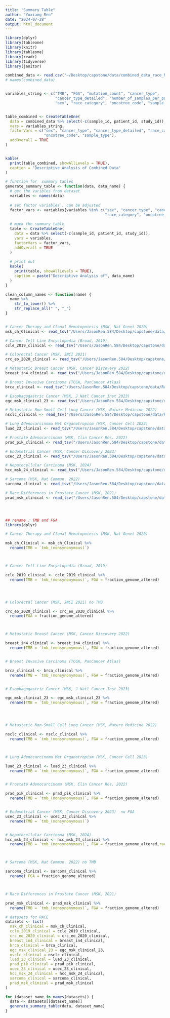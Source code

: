 ```yaml
---
title: "Summary Table"
author: "Yuxiang Ren"
date: "2024-07-28"
output: html_document
---
```


```r
library(dplyr)
library(tableone)
library(knitr)
library(tableone)
library(readr)
library(tidyverse)
library(janitor)
```

```r
combined_data <- read.csv("~/Desktop/capstone/data/combined_data_race_NA.csv")
# names(combined_data)


variables_string <- c("TMB", "FGA", "mutation_count", "cancer_type", 
                      "cancer_type_detailed", "number_of_samples_per_patient", 
                      "sex", "race_category", "oncotree_code", "sample_type")


table_combined <- CreateTableOne(
  data = combined_data %>% select(-c(sample_id, patient_id, study_id)), 
  vars = variables_string, 
  factorVars = c("sex", "cancer_type", "cancer_type_detailed", "race_category", 
                 "oncotree_code", "sample_type"), 
  addOverall = TRUE
)


kable(
  print(table_combined, showAllLevels = TRUE), 
  caption = "Descriptive Analysis of Combined Data"
)
```


```r


# function for  summary tables
generate_summary_table <- function(data, data_name) {
  # get the varibles from dataset
  variables <- names(data)
  
  # set factor variables , can be adjusted
  factor_vars <- variables[variables %in% c("sex", "cancer_type", "cancer_type_detailed", 
                                            "race_category", "oncotree_code", "sample_type")]
  
  # maek the summary table
  table <- CreateTableOne(
    data = data %>% select(-c(sample_id, patient_id, study_id)), 
    vars = variables, 
    factorVars = factor_vars, 
    addOverall = TRUE
  )
  
  # print out
  kable(
    print(table, showAllLevels = TRUE), 
    caption = paste("Descriptive Analysis of", data_name)
  )
}
```

```r


clean_column_names <- function(name) {
  name %>%
    str_to_lower() %>%
    str_replace_all(" ", "_")
}


# Cancer Therapy and Clonal Hematopoiesis (MSK, Nat Genet 2020)
msk_ch_Clinical <- read_tsv("/Users/JasonRen.584/Desktop/capstone/data/Race/msk_ch_2020_clinical_data (1).tsv", name_repair = clean_column_names)

# Cancer Cell Line Encyclopedia (Broad, 2019)
ccle_2019_clinical <- read_tsv("/Users/JasonRen.584/Desktop/capstone/data/Race/ccle_broad_2019_clinical_data.tsv", name_repair = clean_column_names)

# Colorectal Cancer (MSK, JNCI 2021)
crc_eo_2020_clinical <- read_tsv("/Users/JasonRen.584/Desktop/capstone/data/Race/crc_eo_2020_clinical_data.tsv", name_repair = clean_column_names)

# Metastatic Breast Cancer (MSK, Cancer Discovery 2022)
breast_in4_clinical <- read_tsv("/Users/JasonRen.584/Desktop/capstone/data/Race/breast_ink4_msk_2021_clinical_data.tsv", name_repair = clean_column_names)

# Breast Invasive Carcinoma (TCGA, PanCancer Atlas)
brca_clinical <- read_tsv("/Users/JasonRen.584/Desktop/capstone/data/Race/brca_tcga_pan_can_atlas_2018_clinical_data.tsv", name_repair = clean_column_names)

# Esophagogastric Cancer (MSK, J Natl Cancer Inst 2023)
egc_msk_clinical_23 <- read_tsv("/Users/JasonRen.584/Desktop/capstone/data/Race/egc_msk_2023_clinical_data.tsv", name_repair = clean_column_names)

# Metastatic Non-Small Cell Lung Cancer (MSK, Nature Medicine 2022)
nsclc_clinical <- read_tsv("/Users/JasonRen.584/Desktop/capstone/data/Race/nsclc_ctdx_msk_2022_clinical_data.tsv", name_repair = clean_column_names)

# Lung Adenocarcinoma Met Organotropism (MSK, Cancer Cell 2023)
luad_23_clinical <- read_tsv("/Users/JasonRen.584/Desktop/capstone/data/Race/luad_mskcc_2023_met_organotropism_clinical_data.tsv", name_repair = clean_column_names)

# Prostate Adenocarcinoma (MSK, Clin Cancer Res. 2022)
prad_pik_clinical <- read_tsv("/Users/JasonRen.584/Desktop/capstone/data/Race/prad_pik3r1_msk_2021_clinical_data.tsv", name_repair = clean_column_names)

# Endometrial Cancer (MSK, Cancer Discovery 2023)
ucec_23_clinical <- read_tsv("/Users/JasonRen.584/Desktop/capstone/data/Race/ucec_ancestry_cds_msk_2023_clinical_data.tsv", name_repair = clean_column_names)

# Hepatocellular Carcinoma (MSK, 2024)
hcc_msk_24_clinical <- read_tsv("/Users/JasonRen.584/Desktop/capstone/data/Race/hcc_msk_2024_clinical_data.tsv", name_repair = clean_column_names)

# Sarcoma (MSK, Nat Commun. 2022)
sarcoma_clinical <- read_tsv("/Users/JasonRen.584/Desktop/capstone/data/Race/sarcoma_mskcc_2022_clinical_data.tsv", name_repair = clean_column_names)

# Race Differences in Prostate Cancer (MSK, 2021)
prad_msk_clinical <- read_tsv("/Users/JasonRen.584/Desktop/capstone/data/Race/prad_msk_stopsack_2021_clinical_data.tsv", name_repair = clean_column_names)




## rename : TMB and FGA
library(dplyr)

# Cancer Therapy and Clonal Hematopoiesis (MSK, Nat Genet 2020)

msk_ch_Clinical <- msk_ch_Clinical %>%
  rename(TMB = `tmb_(nonsynonymous)`)



# Cancer Cell Line Encyclopedia (Broad, 2019)

ccle_2019_clinical <- ccle_2019_clinical %>%
  rename(TMB = `tmb_(nonsynonymous)`, FGA = fraction_genome_altered)




# Colorectal Cancer (MSK, JNCI 2021) no TMB

crc_eo_2020_clinical <- crc_eo_2020_clinical %>%
  rename(FGA = fraction_genome_altered)



# Metastatic Breast Cancer (MSK, Cancer Discovery 2022) 

breast_in4_clinical <- breast_in4_clinical %>%
  rename(TMB = `tmb_(nonsynonymous)`, FGA = fraction_genome_altered)


# Breast Invasive Carcinoma (TCGA, PanCancer Atlas)

brca_clinical <- brca_clinical %>%
  rename(TMB = `tmb_(nonsynonymous)`, FGA = fraction_genome_altered)


# Esophagogastric Cancer (MSK, J Natl Cancer Inst 2023)

egc_msk_clinical_23 <- egc_msk_clinical_23 %>%
  rename(TMB = `tmb_(nonsynonymous)`, FGA = fraction_genome_altered)




# Metastatic Non-Small Cell Lung Cancer (MSK, Nature Medicine 2022)

nsclc_clinical <- nsclc_clinical %>%
  rename(TMB = `tmb_(nonsynonymous)`, FGA = fraction_genome_altered)



# Lung Adenocarcinoma Met Organotropism (MSK, Cancer Cell 2023)

luad_23_clinical <- luad_23_clinical %>%
  rename(TMB = `tmb_(nonsynonymous)`, FGA = fraction_genome_altered)


# Prostate Adenocarcinoma (MSK, Clin Cancer Res. 2022)

prad_pik_clinical <- prad_pik_clinical %>%
  rename(TMB = `tmb_(nonsynonymous)`, FGA = fraction_genome_altered)


# Endometrial Cancer (MSK, Cancer Discovery 2023)  no FGA
ucec_23_clinical <- ucec_23_clinical %>%
  rename(TMB = `tmb_(nonsynonymous)`)


# Hepatocellular Carcinoma (MSK, 2024)
hcc_msk_24_clinical <- hcc_msk_24_clinical %>%
  rename(TMB = `tmb_(nonsynonymous)`, FGA = fraction_genome_altered,race_category = race)



# Sarcoma (MSK, Nat Commun. 2022) no TMB

sarcoma_clinical <- sarcoma_clinical %>%
  rename( FGA = fraction_genome_altered)



# Race Differences in Prostate Cancer (MSK, 2021)

prad_msk_clinical <- prad_msk_clinical %>%
  rename(TMB = `tmb_(nonsynonymous)`, FGA = fraction_genome_altered)

# datasets for RACE
datasets <- list(
  msk_ch_Clinical = msk_ch_Clinical,
  ccle_2019_clinical = ccle_2019_clinical,
  crc_eo_2020_clinical = crc_eo_2020_clinical,
  breast_in4_clinical = breast_in4_clinical,
  brca_clinical = brca_clinical,
  egc_msk_clinical_23 = egc_msk_clinical_23,
  nsclc_clinical = nsclc_clinical,
  luad_23_clinical = luad_23_clinical,
  prad_pik_clinical = prad_pik_clinical,
  ucec_23_clinical = ucec_23_clinical,
  hcc_msk_24_clinical = hcc_msk_24_clinical,
  sarcoma_clinical = sarcoma_clinical,
  prad_msk_clinical = prad_msk_clinical
)

for (dataset_name in names(datasets)) {
  data <- datasets[[dataset_name]]
  generate_summary_table(data, dataset_name)
}
```
